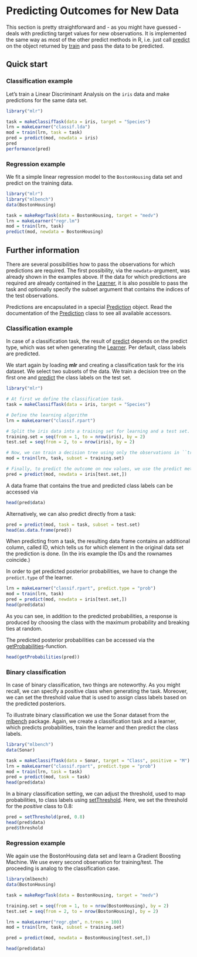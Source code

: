 Predicting Outcomes for New Data
================================

This section is pretty straightforward and - as you might have guessed
- deals with predicting target values for new observations. It is
implemented the same way as most of the other predict methods in R, i.e. just 
call [predict](http://berndbischl.github.io/mlr/man/predict.WrappedModel.html) on the object returned by [train](http://berndbischl.github.io/mlr/man/train.html) and pass the data to be predicted.


Quick start
-----------

### Classification example

Let's train a Linear Discriminant Analysis on the ``iris`` data and make predictions 
for the same data set.

```r
library("mlr")

task = makeClassifTask(data = iris, target = "Species")
lrn = makeLearner("classif.lda")
mod = train(lrn, task = task)
pred = predict(mod, newdata = iris)
pred
performance(pred)
``` 


### Regression example

We fit a simple linear regression model to the ``BostonHousing`` data set and predict
on the training data.

```r
library("mlr")
library("mlbench")
data(BostonHousing)

task = makeRegrTask(data = BostonHousing, target = "medv")
lrn = makeLearner("regr.lm")
mod = train(lrn, task)
predict(mod, newdata = BostonHousing)
```


Further information
-------------------

There are several possibilities how to pass the observations for which 
predictions are required.
The first possibility, via the ``newdata``-argument, was already shown in the 
examples above.
If the data for which predictions are required are already contained in 
the [Learner](http://berndbischl.github.io/mlr/man/makeLearner.html), it is also possible to pass the task and optionally specify 
the subset argument that contains the indices of the test observations.

Predictions are encapsulated in a special [Prediction](http://berndbischl.github.io/mlr/man/Prediction.html) object. Read the
documentation of the [Prediction](http://berndbischl.github.io/mlr/man/Prediction.html) class to see all available
accessors.


### Classification example

In case of a classification task, the result of [predict](http://berndbischl.github.io/mlr/man/predict.WrappedModel.html) depends on 
the predict type, which was set when generating the [Learner](http://berndbischl.github.io/mlr/man/makeLearner.html). Per default, 
class labels are predicted.

We start again by loading **mlr** and creating a classification task for the 
iris dataset. We select two subsets of the data. We train a decision tree on the
first one and [predict](http://berndbischl.github.io/mlr/man/predict.WrappedModel.html) the class labels on the test set.

```r
library("mlr")

# At first we define the classification task.
task = makeClassifTask(data = iris, target = "Species")

# Define the learning algorithm
lrn = makeLearner("classif.rpart")

# Split the iris data into a training set for learning and a test set.
training.set = seq(from = 1, to = nrow(iris), by = 2)
test.set = seq(from = 2, to = nrow(iris), by = 2)

# Now, we can train a decision tree using only the observations in ``train.set``:
mod = train(lrn, task, subset = training.set)

# Finally, to predict the outcome on new values, we use the predict method:
pred = predict(mod, newdata = iris[test.set,])
``` 

A data frame that contains the true and predicted class labels can be accessed via

```r
head(pred$data)
```

Alternatively, we can also predict directly from a task:

```r
pred = predict(mod, task = task, subset = test.set)
head(as.data.frame(pred))
``` 

When predicting from a task, the resulting data frame contains an additional column, 
called ID, which tells us for which element in the original data set the prediction 
is done. 
(In the iris example the IDs and the rownames coincide.)

In order to get predicted posterior probabilities, we have to change the ``predict.type``
of the learner.

```r
lrn = makeLearner("classif.rpart", predict.type = "prob")
mod = train(lrn, task)
pred = predict(mod, newdata = iris[test.set,])
head(pred$data)
``` 

As you can see, in addition to the predicted probabilities, a response
is produced by choosing the class with the maximum probability and
breaking ties at random.

The predicted posterior probabilities can be accessed via the [getProbabilities](http://berndbischl.github.io/mlr/man/getProbabilities.html)-function.

```r
head(getProbabilities(pred))
``` 


### Binary classification

In case of binary classification, two things are noteworthy. As you might recall, 
we can specify a positive class when generating the task. Moreover, we can set the
threshold value that is used to assign class labels based on the predicted 
posteriors.

To illustrate binary classification we use the Sonar dataset from the
[mlbench](http://cran.r-project.org/web/packages/mlbench/index.html) package. Again, we create a classification task and a learner, which 
predicts probabilities, train the learner and then predict the class labels.


```r
library("mlbench")
data(Sonar)

task = makeClassifTask(data = Sonar, target = "Class", positive = "M")
lrn = makeLearner("classif.rpart", predict.type = "prob")
mod = train(lrn, task = task)
pred = predict(mod, task = task)
head(pred$data)
``` 

In a binary classification setting, we can adjust the threshold, used
to map probabilities, to class labels using [setThreshold](http://berndbischl.github.io/mlr/man/setThreshold.html). Here, we set
the threshold for the *positive* class to 0.8:

```r
pred = setThreshold(pred, 0.8)
head(pred$data)
pred$threshold
```


### Regression example

We again use the BostonHousing data set and learn a Gradient Boosting
Machine. We use every second observation for training/test. The
proceeding is analog to the classification case.

```r
library(mlbench)
data(BostonHousing)

task = makeRegrTask(data = BostonHousing, target = "medv")

training.set = seq(from = 1, to = nrow(BostonHousing), by = 2)
test.set = seq(from = 2, to = nrow(BostonHousing), by = 2)

lrn = makeLearner("regr.gbm", n.trees = 100)
mod = train(lrn, task, subset = training.set) 

pred = predict(mod, newdata = BostonHousing[test.set,])

head(pred$data)
```

